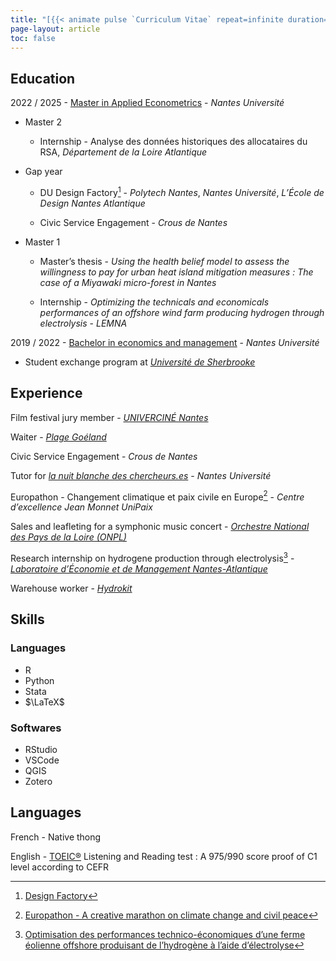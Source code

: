 ```yaml
---
title: "[{{< animate pulse `Curriculum Vitae` repeat=infinite duration=2s >}}](Documents/CV_2025.pdf)"
page-layout: article
toc: false
---
```


## Education

2022 / 2025 - [Master in Applied Econometrics](https://sites.google.com/view/master-ecap/accueil) - *Nantes Université*

- Master 2 

  - Internship - Analyse des données historiques des allocataires du RSA, *Département de la Loire Atlantique* 
    
- Gap year
  
  -   DU Design Factory[^1] - *Polytech Nantes*, *Nantes Université*, *L'École de Design Nantes Atlantique*

  -   Civic Service Engagement - *Crous de Nantes*

- Master 1
  
  -   Master's thesis - *Using the health belief model to assess the willingness to pay for urban heat island mitigation measures : The case of a Miyawaki micro-forest in Nantes*
  
  -   Internship - *Optimizing the technicals and economicals performances of an offshore wind farm producing hydrogen through electrolysis* - *LEMNA*

2019 / 2022 - [Bachelor in economics and management](https://iae.univ-nantes.fr/nos-formations/offre-de-formation/licence-economie-et-gestion) - *Nantes Université*

  -   Student exchange program at [*Université de Sherbrooke*](https://www.usherbrooke.ca/)

## Experience

Film festival jury member - [*UNIVERCINÉ Nantes*](https://www.univercine-nantes.org/)
<!-- 07, 2024 / 08, 2024 -  -->

Waiter - [*Plage Goéland*](https://www.plagegoeland.com/)

<!-- 09, 2023 / 04, 2024 -  -->

Civic Service Engagement - *Crous de Nantes*

<!-- 02, 2024 -  -->

Tutor for [*la nuit blanche des chercheurs.es*](https://nbc.univ-nantes.fr/) - *Nantes Université*

<!-- 01, 2024 -  -->

Europathon - Changement climatique et paix civile en Europe[^2] - *Centre d'excellence Jean Monnet UniPaix*

<!-- 10, 2023 -  -->

Sales and leafleting for a symphonic music concert - [*Orchestre National des Pays de la Loire (ONPL)*](https://onpl.fr/)

<!-- 06, 2023 / 08, 2023 -  -->

Research internship on hydrogene production through electrolysis[^3] - [*Laboratoire d'Économie et de Management Nantes-Atlantique*](https://lemna.univ-nantes.fr/)

<!-- 06, 2022 / 08, 2022 -  -->

Warehouse worker - [*Hydrokit*](https://www.hydrokit.com/)


## Skills

### Languages 

-   R
-   Python
-   Stata
-   $\LaTeX$

### Softwares

- RStudio 
- VSCode  
- QGIS 
- Zotero

## Languages

French - Native thong

English - [TOEIC®](documents/TOEIC_2024.pdf) Listening and Reading test : A 975/990 score proof of C1 level according to CEFR


<!-- Footnotes  -->

[^1]: [Design Factory](posts/design_factory/index.qmd)

[^2]: [Europathon - A creative marathon on climate change and civil peace](posts/europathon/index.qmd)

[^3]: [Optimisation des performances technico-économiques d’une ferme éolienne offshore produisant de l’hydrogène à l’aide d’électrolyse](posts/lemna_M1/index.qmd)